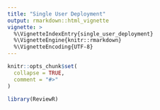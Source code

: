 ```yaml
---
title: "Single User Deployment"
output: rmarkdown::html_vignette
vignette: >
  %\VignetteIndexEntry{single_user_deployment}
  %\VignetteEngine{knitr::rmarkdown}
  %\VignetteEncoding{UTF-8}
---
```


```r
knitr::opts_chunk$set(
  collapse = TRUE,
  comment = "#>"
)
```

```r
library(ReviewR)
```
